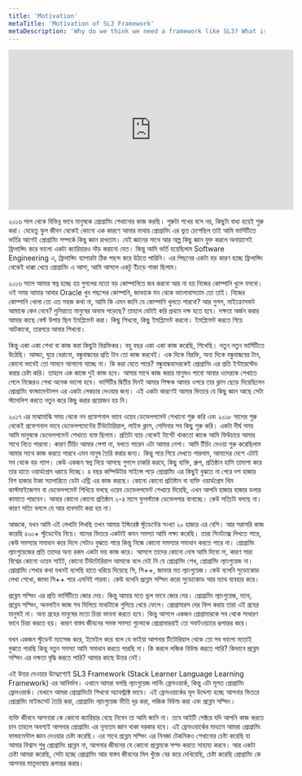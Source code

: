 ```yaml
---
title: 'Motivation'
metaTitle: 'Motivation of SL3 Framework'
metaDescription: 'Why do we think we need a framework like SL3? What is the motivation behind SL3 Framework, SL3 APP and SL3 Program?'
---
```



<iframe
	width='560'
	height='315'
	src='https://www.youtube.com/embed/i8h4A9ExK9U'
	frameborder='0'
	allow='accelerometer; autoplay; encrypted-media; gyroscope; picture-in-picture'
	allowfullscreen
></iframe>

২০১৬ সাল থেকে বিভিন্ন ভাবে মানুষকে প্রোগ্রামিং শেখানোর কাজ করছি। শুরুটা শখের বসে নয়, কিছুটা বাধ্য হয়েই শুরু করা। যেহেতু স্কুল জীবন থেকেই কোনো এক কারণে আমার মাথায় প্রোগ্রামিং এর ভুত চেপেছিল তাই আমি ভার্সিটিতে ভর্তির আগেই প্রোগ্রামিং সম্পর্কে কিছু জ্ঞান রাখতাম। যেই জ্ঞানের সাথে আর অল্প কিছু জ্ঞান যুক্ত করলে অনায়াসেই ফ্রিলান্সিং করে ভালো একটা ক্যারিয়ারও দাঁড় করানো যেত। কিন্তু আমি ভর্তি হয়েছিলাম Software Engineering এ, ফ্রিলান্সিং ব্যাপারটা ঠিক পছন্দ করে উঠতে পারিনি। এর পিছনের একটা বড় কারণ হচ্ছে ফ্রিলান্সিং থেকেই ধাক্কা খেয়ে প্রোগ্রামিং এ আসা, আমি আসলে একটু ইঁচড়ে পাকা ছিলাম।

২০১৬ সালে আমার স্বপ্ন হচ্ছে হয় গুগলের মতো বড় কোম্পানিতে জব করবো আর না হয় নিজের কোম্পানি খুলে বসবো। ওই সময় আমার আবার Oracle খুব পছন্দের কোম্পানি, জাভাকে মন থেকে ভালোবাসতাম তো তাই। নিজের কোম্পানি খোলা তো এত সহজ কথা না, আমি কি এমন জানি যে কোম্পানি খুলতে পারবো? আর গুগল, মাইক্রোসফট আমাকে কেন নেবে? দুনিয়াতে মানুষের অভাব পড়েছে? তাহলে যেটাই করি প্রথমে দক্ষ হতে হবে। দক্ষতা অর্জন করার আমার কাছে বেস্ট উপায় ছিল ইমপ্লিমেন্ট করা। কিছু শিখবো, কিছু ইমপ্লিমেন্ট করবো। ইমপ্লিমেন্ট করতে গিয়ে আটকাবো, তারপরে আবার শিখবো।

কিন্তু একা একা শেখা বা কাজ করা কিছুটা বিরক্তিকর। বহু বছর একা একা কাজ করেছি, শিখেছি। নতুন নতুন ভার্সিটিতে উঠেছি। আড্ডা, ঘুরে বেরানো, বন্ধুবান্ধবের প্রতি টান তো কাজ করবেই। এক দিকে বিরক্তি, অন্য দিকে বন্ধুবান্ধবের টান, কোনো ভাবেই তো সামনে আগানো যাচ্ছে না। কি করা যেতে পারে? বন্ধুবান্ধবদেরকেই প্রোগ্রামিং এর প্রতি ইন্টারেস্টেড করার চেষ্টা করি। তাহলে এক কাজে দুই কাজ হবে। আমার সাথে কাজ করার মানুষও পাবো আবার ওদেরকে শেখাতে গেলে নিজেরও শেখা অনেক ভালো হবে। ভার্সিটির দ্বিতীয় দিনই আমার শিক্ষক আমার ওপরে তার ক্লাস ছেড়ে দিয়েছিলেন প্রোগ্রামিং ফান্ডামেন্টালস এর একটা লেকচার দেওয়ার জন্য। এই একটা কারণেই আমার ভিতরে যে কিছু জ্ঞান আছে সেটা স্ট্যাবলিশ করতে নতুন করে কিছু করার প্রয়োজন হয় নি।

২০১৭ এর মাঝামাঝি সময় থেকে নন প্রফেশনাল ভাবে ওয়েব ডেভেলপমেন্ট শেখানো শুরু করি এবং ২০১৮ সালের শুরু থেকেই প্রফেশনাল ভাবে ডেভেলপমেন্টের টিউটোরিয়াল, লাইভ ক্লাস, সেমিনার সব কিছু শুরু করি। একটা দীর্ঘ সময় আমি মানুষকে ডেভেলপমেন্ট শেখাতে ব্যস্ত ছিলাম। প্রতিটা ব্যাচ থেকেই টার্গেট থাকতো কাকে আমি ফিউচারে আমার সাথে নিতে পারবো। কারণ টিচিং আমার পেশা না, বলতে পারেন এটা আমার নেশা। আমি টিচিং দেওয়া শুরু করেছিলাম আমার সাথে কাজ করতে পারবে এমন মানুষ তৈরি করার জন্য। কিন্তু পরে গিয়ে দেখতে পারলাম, আমাদের দেশে এটাই সব থেকে বড় গ্যাপ। কেউ একজন স্বপ্ন নিয়ে আসছে গুগলে চাকরি করবে, কিছু ব্যক্তি, গ্রুপ, প্রতিষ্ঠান হাসি তামাশা করে তার হাতে ওয়ার্ডপ্রেস ধরায়ে দিচ্ছে। ৪ বছর কম্পিউটার সাইন্সে পড়ে প্রোগ্রামিং এর কিছুই বুঝতে না পেরে দশ হাজার বিশ হাজার টাকা স্যালারিতে ডেটা এন্ট্রি এর কাজ করছে। কোনো কোনো প্রতিষ্টান বা ব্যক্তি ওয়ার্ডপ্রেস থিম কাস্টমাইজেশন বা ডেভেলপমেন্ট শিখিয়ে বলছে ওয়েব ডেভেলপমেন্ট শেখায়ে দিয়েছি, এখন আপনি হাজার হাজার ডলার কামাতে পারবেন। আবার কোনো কোনো প্রতিষ্ঠান ২-৪ মাসে ফুলস্ট্যাক ডেভেলপার বানাচ্ছে। কেউ সত্যিটা বলছে না। কারণ সত্যি বললে যে আর ব্যবসাটা করা হয় না।

আজকে, যখন আমি এই লেখাটা লিখছি তখন আমার ইন্ডিরেক্ট স্টুডেন্টের সংখ্যা ২০ হাজার এর বেশি। আর সরাসরি কাজ করেছি ৫০০+ স্টুডেন্টের নিয়ে। যাদের ভিতরে একটাই কমন সমস্যা আমি লক্ষ্য করেছি। তারা সিনট্যাক্স লিখতে পারে, কেউ সমস্যার সমাধান করে দিলে সেটাও বুঝতে পারে কিন্তু নিজে কোনো সমস্যার সমাধান করতে পারে না। প্রোগ্রামিং ল্যাংগুয়েজের প্রতি তাদের অন্য রকম একটা ভয় কাজ করে। আসলে তাদের কোনো দোষ আমি দিবো না, কারণ সারা বিশ্বের কোনো ওয়েব সাইট, কোনো টিউটোরিয়াল আমাকে বলে দেই নি যে প্রোগ্রামিং শেখ, প্রোগ্রামিং ল্যাংগুয়েজ না। প্রোগ্রামিং শেখার কথা যখনই বলেছি হাতে ধরিয়ে দিয়েছে সি, সি++, জাভার মত ল্যাংগুয়েজ। কেউ বলেনি সুডোকোড লেখা শেখো, জাভা সি++ পরে এমনিই পারবা। কেউ বলেনি প্রব্লেম সল্ভিং করো সুডোকোড আর ম্যাথ ব্যবহার করে।

প্রব্লেম সল্ভিং এর প্রতি ভার্সিটিতে জোর দেয়। কিন্তু আমার মতে ভুল ভাবে জোর দেয়। প্রোগ্রামিং ল্যাংগুয়েজ, ম্যাথ, প্রব্লেম সল্ভিং, অনলাইন জাজ সব মিলিয়ে মাথাটাকে গুলিয়ে খেয়ে ফেলে। প্রোগ্রামারস দের ফিল করায় তারা এই গ্রহের মানুষই না। অন্য গ্রহের মানুষের মতো চিন্তা ভাবনা করতে হবে। কিন্তু আসলে একজন প্রোগ্রামারকে সব থেকে সাধারণ ভাবে চিন্তা করতে হয়। কারণ বাস্তব জীবনের সমস্ত সমস্যা গুলোকে প্রোগ্রামাররাই তো সফটওয়্যারে রূপান্তর করে।

যখন একজন স্টুডেন্ট ম্যাসেজ করে, ইমেইল করে বলে যে ভাইয়া আপনার টিটোরিয়াল থেকে তো সব ভালো মতোই বুঝতে পারছি কিন্তু নতুন সমস্যা আমি সমাধান করতে পারছি না। কি করলে লজিক বিউল্ড করতে পারি? কিভাবে প্রব্লেম সল্ভিং এর দক্ষতা বৃদ্ধি করতে পারি? আমার কাছে উত্তর নেই।

এই উত্তর দেওয়ার উদ্দ্যেশ্যেই SL3 Framework (Stack Learner Language Learning Framework) এর আবির্ভাব। এখানে আমরা বলছি ল্যাংগুয়েজ লার্নিং ফ্রেমওয়ার্ক, কিন্তু এটা মূলত প্রোগ্রামিং ফ্রেমওয়ার্ক। যেখানে আমরা প্রোগ্রামিংটা শিখবো অ্যাবস্ট্রাক্ট ভাবে। এই ফ্রেমওয়ার্কের মূল উদ্দেশ্য হচ্ছে আপনার ভিতরে প্রোগ্রামিং মাইন্ডসেট তৈরি করা, প্রোগ্রামিং ল্যাংগুয়েজ ভীতি দূর করা, লজিক বিউল্ড করা এবং প্রব্লেম সল্ভিং।

ব্যক্তি জীবনে আপনারা কে কোনো ক্যারিয়ার বেছে নিবেন তা আমি জানি না। তবে আইটি সেক্টরে যদি আপনি কাজ করতে চান তাহলে অবশ্যই আপনার প্রোগ্রামিং এর নূন্যতম জ্ঞান থাকা দরকার হবে। এই ফ্রেমওয়ার্কের মাধ্যমে আমরা প্রোগ্রামিং ফান্ডামেন্টাল জ্ঞান দেওয়ার চেষ্টা করেছি। এর সাথে প্রব্লেম সল্ভিং এর নিনজা টেকনিকও শেখানোর চেষ্টা করেছি যা আমার বিশ্বাস শুধু প্রোগ্রামিং প্রব্লেম না, আপনার জীবনের যে কোনো প্রব্লেমকে সল্ভ করতে সাহায্য করবে। আর একটা চেষ্টা আমরা করেছি, সেটা হচ্ছে প্রোগ্রামিং আর বাস্তব জীবনের মিল খুঁজে বের করে দেখিয়েছি, চেষ্টা করেছি প্রোগ্রামিং কে আপনার মাতৃভাষায় রূপান্তর করার।

<Person
	name='HM Nayem'
	title='Founder & CEO'
	company='Stack Learner'
	img='/hmnayem.png'
/>

